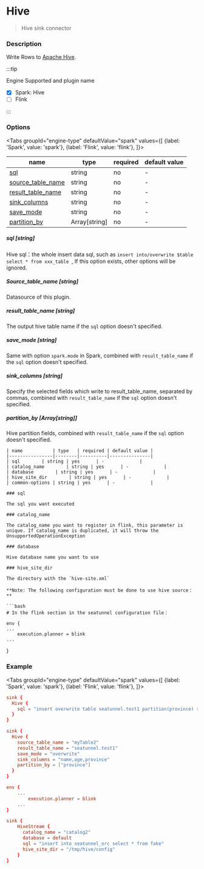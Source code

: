 # Hive

> Hive sink connector

### Description

Write Rows to [Apache Hive](https://hive.apache.org).

:::tip

Engine Supported and plugin name

* [x] Spark: Hive
* [ ] Flink

:::

### Options

<Tabs
    groupId="engine-type"
    defaultValue="spark"
    values={[
        {label: 'Spark', value: 'spark'},
        {label: 'Flink', value: 'flink'},
    ]}>

<TabItem value="spark">

| name                                           | type          | required | default value |
|------------------------------------------------|---------------|----------|---------------|
| [sql](#sql-string)                             | string        | no       | -             |
| [source_table_name](#source_table_name-string) | string        | no       | -             |
| [result_table_name](#result_table_name-string) | string        | no       | -             |
| [sink_columns](#sink_columns-string)           | string        | no       | -             |
| [save_mode](#save_mode-string)                 | string        | no       | -             |
| [partition_by](#partition_by-arraystring)      | Array[string] | no       | -             |

##### sql [string]
Hive sql：the whole insert data sql, such as `insert into/overwrite $table  select * from xxx_table `, If this option exists, other options will be ignored.

##### Source_table_name [string]

Datasource of this plugin.

##### result_table_name [string]

The output hive table name if the `sql` option doesn't specified.

##### save_mode [string]

Same with option `spark.mode` in Spark, combined with `result_table_name` if the `sql` option doesn't specified.

##### sink_columns [string]

Specify the selected fields which write to result_table_name, separated by commas, combined with `result_table_name` if the `sql` option doesn't specified.

##### partition_by [Array[string]]

Hive partition fields, combined with `result_table_name` if the `sql` option doesn't specified.

</TabItem>

<TabItem value="flink">

    | name           | type   | required | default value |
    |----------------|--------|----------|---------------|
    | sql        | string | yes      | -             |
    | catalog_name        | string | yes      | -             |
    | database        | string | yes      | -             |
    | hive_site_dir        | string | yes      | -             |
    | common-options | string | yes      | -             |

    ### sql

    The sql you want executed

    ### catalog_name

    The catalog_name you want to register in flink, this parameter is unique. If catalog_name is duplicated, it will throw the UnsupportedOperationException

    ### database

    Hive database name you want to use

    ### hive_site_dir

    The directory with the `hive-site.xml`

    **Note: The following configuration must be done to use hive source：**

    ```bash
    # In the flink section in the seatunnel configuration file：

    env {
    ...
        execution.planner = blink
    ...
}

</TabItem>

### Example

<Tabs
    groupId="engine-type"
    defaultValue="spark"
    values={[
        {label: 'Spark', value: 'spark'},
        {label: 'Flink', value: 'flink'},
    ]}>

<TabItem value="spark">

```conf
sink {
  Hive {
    sql = "insert overwrite table seatunnel.test1 partition(province) select name,age,province from myTable2"
  }
}
```

```conf
sink {
  Hive {
    source_table_name = "myTable2"
    result_table_name = "seatunnel.test1"
    save_mode = "overwrite"
    sink_columns = "name,age,province"
    partition_by = ["province"]
  }
}
```

</TabItem>

<TabItem value="flink">

```conf
env {
    ...
        execution.planner = blink
    ...
}

sink {
    HiveStream {
      catalog_name = "catalog2"
      database = default
      sql = "insert into seatunnel_orc select * from fake"
      hive_site_dir = "/tmp/hive/config"
    }
}
```
</TabItem>
